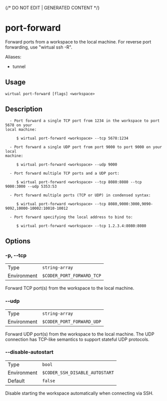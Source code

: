 {/* DO NOT EDIT | GENERATED CONTENT */}

# port-forward

Forward ports from a workspace to the local machine. For reverse port forwarding, use "wirtual ssh -R".

Aliases:

- tunnel

## Usage

```console
wirtual port-forward [flags] <workspace>
```

## Description

```console
  - Port forward a single TCP port from 1234 in the workspace to port 5678 on your
local machine:

     $ wirtual port-forward <workspace> --tcp 5678:1234

  - Port forward a single UDP port from port 9000 to port 9000 on your local
machine:

     $ wirtual port-forward <workspace> --udp 9000

  - Port forward multiple TCP ports and a UDP port:

     $ wirtual port-forward <workspace> --tcp 8080:8080 --tcp 9000:3000 --udp 5353:53

  - Port forward multiple ports (TCP or UDP) in condensed syntax:

     $ wirtual port-forward <workspace> --tcp 8080,9000:3000,9090-9092,10000-10002:10010-10012

  - Port forward specifying the local address to bind to:

     $ wirtual port-forward <workspace> --tcp 1.2.3.4:8080:8080
```

## Options

### -p, --tcp

|             |                                      |
| ----------- | ------------------------------------ |
| Type        | <code>string-array</code>            |
| Environment | <code>$CODER_PORT_FORWARD_TCP</code> |

Forward TCP port(s) from the workspace to the local machine.

### --udp

|             |                                      |
| ----------- | ------------------------------------ |
| Type        | <code>string-array</code>            |
| Environment | <code>$CODER_PORT_FORWARD_UDP</code> |

Forward UDP port(s) from the workspace to the local machine. The UDP connection has TCP-like semantics to support stateful UDP protocols.

### --disable-autostart

|             |                                           |
| ----------- | ----------------------------------------- |
| Type        | <code>bool</code>                         |
| Environment | <code>$CODER_SSH_DISABLE_AUTOSTART</code> |
| Default     | <code>false</code>                        |

Disable starting the workspace automatically when connecting via SSH.
